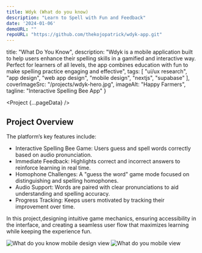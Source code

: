 ```yaml
---
title: Wdyk (What do you know)
description: "Learn to Spell with Fun and Feedback"
date: '2024-01-06'
demoURL: ""
repoURL: "https://github.com/thekojopatrick/wdyk-app.git"
---
```



  title: "What Do You Know",
  description: "Wdyk is a mobile application built to help users enhance their spelling skills in a gamified and interactive way. Perfect for learners of all levels, the app combines education with fun to make spelling practice engaging and effective",
  tags: [
    "ui/ux research",
    "app design",
    "web app design",
    "mobile design",
    "nextjs",
    "supabase"
  ],
  coverImageSrc: "/projects/wdyk-hero.jpg",
  imageAlt: "Happy Farmers",
  tagline: "Interactive Spelling Bee App"
}


<Project {...pageData} />

## Project Overview

The platform’s key features include:

- Interactive Spelling Bee Game: Users guess and spell words correctly based on audio pronunciation.
- Immediate Feedback: Highlights correct and incorrect answers to reinforce learning in real time.
- Homophone Challenges: A "guess the word" game mode focused on distinguishing and spelling homophones.
- Audio Support: Words are paired with clear pronunciations to aid understanding and spelling accuracy.
- Progress Tracking: Keeps users motivated by tracking their improvement over time.

In this project,designing intuitive game mechanics, ensuring accessibility in the interface, and creating a seamless user flow that maximizes learning while keeping the experience fun.

![What do you know mobile design view](/projects/wdyk-01.jpg)
![What do you mobile view](/projects/wdyk-02.jpg)